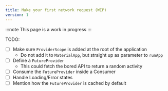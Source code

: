 ```yaml
---
title: Make your first network request (WIP)
version: 1
---
```


:::note
This page is a work in progress
:::

TODO:

- [ ] Make sure `ProviderScope` is added at the root of the application
  - Do not add it to `MaterialApp`, but straight up as parameter to `runApp`
- [ ] Define a `FutureProvider`
  - This could fetch the bored API to return a random activity
- [ ] Consume the `FutureProvider` inside a Consumer
- [ ] Handle Loading/Error states
- [ ] Mention how the `FutureProvider` is cached by default
